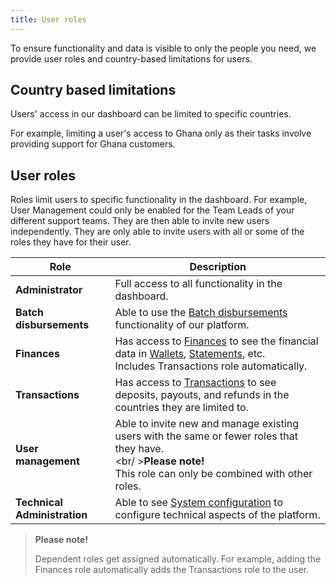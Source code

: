 ```yaml
---
title: User roles
---
```


To ensure functionality and data is visible to only the people you need, we provide user roles and country-based limitations for users.

## Country based limitations

Users' access in our dashboard can be limited to specific countries.

For example, limiting a user's access to Ghana only as their tasks involve providing support for Ghana customers.

## User roles

Roles limit users to specific functionality in the dashboard. For example, User Management could only be enabled for the Team Leads of your different support teams. They are then able to invite new users independently. They are only able to invite users with all or some of the roles they have for their user.

| Role                        | Description                                                                                                                                                                                       |
|-----------------------------|---------------------------------------------------------------------------------------------------------------------------------------------------------------------------------------------------|
| **Administrator**           | Full access to all functionality in the dashboard.                                                                                                                                                |
| **Batch disbursements**     | Able to use the [Batch disbursements](/dashboard/other/batch_disbursements) functionality of our platform.                                                                                                |
| **Finances**                | Has access to [Finances](/dashboard/finances/wallets) to see the financial data in [Wallets](/dashboard/finances/wallets), [Statements](/dashboard/finances/statements), etc.<br />Includes Transactions role automatically.          |
| **Transactions**            | Has access to [Transactions](/dashboard/transactions/deposits) to see deposits, payouts, and refunds in the countries they are limited to.                                                                    |
| **User management**         | Able to invite new and manage existing users with the same or fewer roles that they have.<br /><br/ >**Please note!**<br />This role can only be combined with other roles.                              |
| **Technical Administration**| Able to see [System configuration](/dashboard/other/system_conf/callback_urls) to configure technical aspects of the platform.                                                                                  |

> **Please note!**
>
> Dependent roles get assigned automatically. For example, adding the Finances role automatically adds the Transactions role to the user.